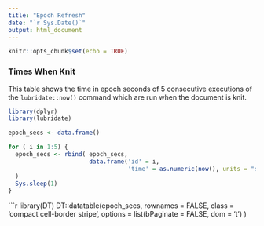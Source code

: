 ```yaml
---
title: "Epoch Refresh"
date: "`r Sys.Date()`"
output: html_document
---
```


```r
knitr::opts_chunk$set(echo = TRUE)
```

### Times When Knit

This table shows the time in epoch seconds of 5 consecutive executions of the `lubridate::now()` command which are run when the document is knit.

```r
library(dplyr)
library(lubridate)

epoch_secs <- data.frame()

for ( i in 1:5) {
  epoch_secs <- rbind( epoch_secs,
                       data.frame('id' = i,
                                  'time' = as.numeric(now(), units = "secs") %>% as.integer() )
  )
  Sys.sleep(1)
}
```

```r
library(DT)
DT::datatable(epoch_secs,
              rownames = FALSE,
              class = 'compact cell-border stripe',
              options = list(bPaginate = FALSE, dom = 't')
)


